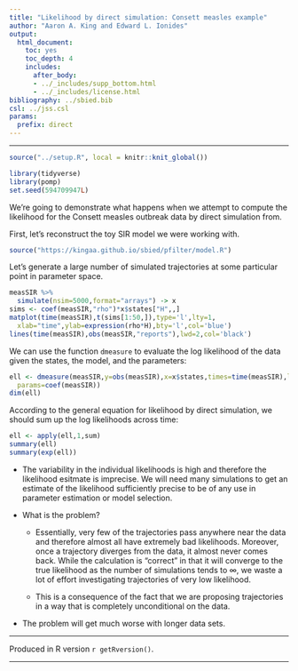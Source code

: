 ```yaml
---
title: "Likelihood by direct simulation: Consett measles example"
author: "Aaron A. King and Edward L. Ionides"
output:
  html_document:
    toc: yes
    toc_depth: 4
    includes:
      after_body:
      - ../_includes/supp_bottom.html
      - ../_includes/license.html
bibliography: ../sbied.bib
csl: ../jss.csl
params:
  prefix: direct
---
```


\newcommand\prob[1]{\mathbb{P}\left[{#1}\right]}
\newcommand\expect[1]{\mathbb{E}\left[{#1}\right]}
\newcommand\var[1]{\mathrm{Var}\left[{#1}\right]}
\newcommand\dist[2]{\mathrm{#1}\left(#2\right)}
\newcommand\dd[1]{d{#1}}
\newcommand\lik{\mathcal{L}}
\newcommand\loglik{\ell}

-----------------------------------

```r
source("../setup.R", local = knitr::knit_global())
```
```r
library(tidyverse)
library(pomp)
set.seed(594709947L)
```

We're going to demonstrate what happens when we attempt to compute the likelihood for the Consett measles outbreak data by direct simulation from.

First, let's reconstruct the toy SIR model we were working with.

```r
source("https://kingaa.github.io/sbied/pfilter/model.R")
```

Let's generate a large number of simulated trajectories at some particular point in parameter space.
```r
measSIR %>%
  simulate(nsim=5000,format="arrays") -> x
sims <- coef(measSIR,"rho")*x$states["H",,]
matplot(time(measSIR),t(sims[1:50,]),type='l',lty=1,
  xlab="time",ylab=expression(rho*H),bty='l',col='blue')
lines(time(measSIR),obs(measSIR,"reports"),lwd=2,col='black')
```

We can use the function `dmeasure` to evaluate the log likelihood of the data given the states, the model, and the parameters:
```r
ell <- dmeasure(measSIR,y=obs(measSIR),x=x$states,times=time(measSIR),log=TRUE,
  params=coef(measSIR))
dim(ell)
```
According to the general equation for likelihood by direct simulation, we should sum up the log likelihoods across time:
```r
ell <- apply(ell,1,sum)
summary(ell)
summary(exp(ell))
```

- The variability in the individual likelihoods is high and therefore the likelihood esitmate is imprecise.
We will need many simulations to get an estimate of the likelihood sufficiently precise to be of any use in parameter estimation or model selection.

- What is the problem?

	- Essentially, very few of the trajectories pass anywhere near the data and therefore almost all have extremely bad likelihoods.
Moreover, once a trajectory diverges from the data, it almost never comes back.
While the calculation is "correct" in that it will converge to the true likelihood as the number of simulations tends to $\infty$, we waste a lot of effort investigating trajectories of very low likelihood.

	- This is a consequence of the fact that we are proposing trajectories in a way that is completely unconditional on the data.

- The problem will get much worse with longer data sets.

-----------------------------------

Produced in R version `r getRversion()`.

--------------------------
